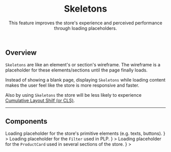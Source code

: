 



<Meta title="Features/Skeletons/Overview" />

<header>

# Skeletons

This feature improves the store's experience and perceived performance through loading placeholders.

</header>

## Overview

<code>Skeletons</code> are like an element's or section's wireframe. The wireframe
is a placeholder for these elements/sections until the page finally loads.

Instead of showing a blank page, displaying <code>Skeletons</code> while loading content makes the user feel like the store is more responsive and faster.

Also by using <code>Skeletons</code> the store will be less likely to experience [Cumulative Layout Shilf (or CLS)](https://web.dev/i18n/en/cls/).

---

## Components

<SectionList classes="sbdocs-skeletons">
  <SectionItem
    title="Skeleton"
    actionPath="../?path=/docs/features-skeletons-skeleton--usage"
    description={
      <>
        Loading placeholder for the store's primitive elements (e.g. texts,
        buttons).
      </>
    }
  >
    <Skeleton loading shimmer variant="badge" />
  </SectionItem>
  <SectionItem
    title="Filter Skeleton"
    actionPath="../?path=/docs/features-skeletons-filterskeleton--usage"
    description={
      <>
        Loading placeholder for the <code>Filter</code> used in PLP.
      </>
    }
  >
    <FilterSkeleton loading />
  </SectionItem>
  <SectionItem
    title="Product Card Skeleton"
    actionPath="../?path=/docs/features-skeletons-productcardskeleton--usage"
    description={
      <>
        Loading placeholder for the <code>ProductCard</code> used in several
        sections of the store.
      </>
    }
  >
    <ProductCardSkeleton variant="wide" displayButton />
  </SectionItem>
</SectionList>

<!-- ---

## Usage

<Canvas
  className="no-code"
  style={{ display: 'flex', justifyContent: 'center' }}
>
  <Story name="default-button">{() => {}}</Story>
</Canvas> -->
